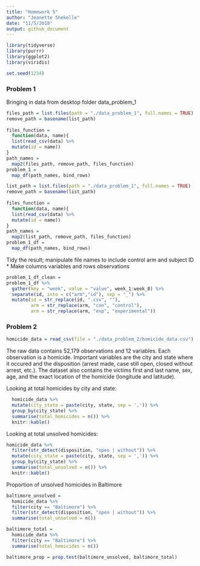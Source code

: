 ```yaml
---
title: "Homework 5"
author: "Jeanette Shekelle"
date: "11/5/2018"
output: github_document
---
```


```r
library(tidyverse)
library(purrr)
library(ggplot2)
library(viridis)

set.seed(1234)
```



### Problem 1


Bringing in data from desktop folder data_problem_1

```r
files_path = list.files(path = "./data_problem_1", full.names = TRUE) 
remove_path = basename(list_path)
  
files_function = 
  function(data, name){
  list(read_csv(data) %>% 
  mutate(id = name))
}
path_names = 
  map2(files_path, remove_path, files_function)
problem_1 = 
  map_df(path_names, bind_rows)

```

```r
list_path = list.files(path = "./data_problem_1", full.names = TRUE) 
remove_path = basename(list_path)
  
files_function = 
  function(data, name){
  list(read_csv(data) %>% 
  mutate(id = name))
}
path_names = 
  map2(list_path, remove_path, files_function)
problem_1_df = 
  map_df(path_names, bind_rows)
```



Tidy the result; manipulate file names to include control arm and subject ID
* Make columns variables and rows observations

```r
problem_1_df_clean = 
problem_1_df %>% 
  gather(key = "week", value = "value", week_1:week_8) %>% 
  separate(id, into = c("arm","id"), sep = "_") %>% 
  mutate(id = str_replace(id, ".csv", ""),
         arm = str_replace(arm, "con", "control"), 
         arm = str_replace(arm, "exp", "experimental")) 
```


### Problem 2

```r
homicide_data = read_csv(file = "./data_problem_2/homicide_data.csv")
```

The raw data contains 52,179 observations and 12 variables. Each observation is a homicide. Important variables are the city and state where it occured and the disposition (arrest made, case still open, closed without arrest, etc.). The dataset also contains the victims first and last name, sex, age, and the exact location of the homicide (longitude and latitude). 



Looking at total homicides by city and state: 

```r
  homicide_data %>% 
  mutate(city_state = paste(city, state, sep = ',')) %>% 
  group_by(city_state) %>% 
  summarise(total_homicides = n()) %>% 
  knitr::kable()
```


Looking at total unsolved homicides:

```r
homicide_data %>% 
  filter(str_detect(disposition, "open | without")) %>% 
  mutate(city_state = paste(city, state, sep = ',')) %>% 
  group_by(city_state) %>% 
  summarise(total_unsolved = n()) %>% 
  knitr::kable()
```


Proportion of unsolved homicides in Baltimore

```r
baltimore_unsolved = 
  homicide_data %>% 
  filter(city == "Baltimore") %>% 
  filter(str_detect(disposition, "open | without")) %>% 
  summarise(total_unsolved = n())
```

```r
baltimore_total = 
  homicide_data %>% 
  filter(city == "Baltimore") %>% 
  summarise(total_homicides = n())
```

```r
baltimore_prop = prop.test(baltimore_unsolved, baltimore_total)
```


